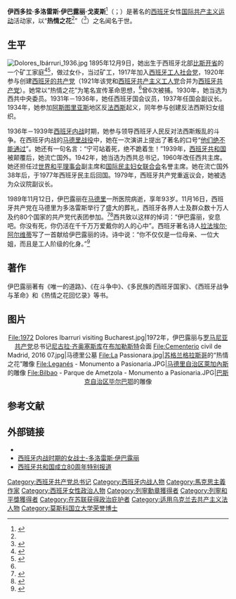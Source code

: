 {{Infobox officeholder
|name    = 多洛雷斯·伊巴露丽
|native_name=Dolores Ibárruri
|image    = Dolores002.jpg
|imagesize   =
|smallimage   = <!--If this is specified, "image" should not be.-->
|alt    =
|caption   = 1978年的多洛雷斯·伊巴露丽
|order    =
|office    = [[西班牙共产党|西班牙共产党]]总书记
|term_start   = 1942年3月
|term_end   = 1960年7月3日
|predecessor  = [[何塞·迪亚斯|何塞·迪亚斯]]
|successor   = [[圣地亚哥·卡里略|圣地亚哥·卡里略]]
|birth_date   = {{Birth date|1895|12|9}}
|birth_place  = {{flag|西班牙|1785}}[[比斯开省|比斯开省]][[阿万托伊希耶尔万阿-阿万托谢尔韦纳|加拉塔]]
|death_date   = {{Death date and age|1989|11|12|1895|12|9}}
|death_place  = {{flag|西班牙}}[[马德里|马德里]]
|restingplace  =
|restingplacecoordinates =
|birthname   =
|nationality  = {{flag|西班牙}}
|party    = [[西班牙共产党|西班牙共产党]]
|otherparty   = <!--For additional political affiliations-->
|spouse    =
|partner   = <!--For those with a domestic partner and not married-->
|relations   =
|children   =
|residence   =
|alma_mater   =
|occupation   =
|profession   =
|cabinet   =
|committees   =
|portfolio   =
|religion   =
|signature   = 
|signature_alt  =
|website   =
|footnotes   =
}}
'''伊西多拉·多洛雷斯·伊巴露丽·戈麦斯'''<ref>{{Cite book |title=国际共产主义运动史大事记 |url=https://books.google.com/books?id=u1JUAAAAMAAJ |author=韩佳辰, 张伟垣, 卢翰章 |year=1986 |volume=第 2 卷 |pages=第 250 页 |language=zh |access-date=2019-02-01 |archive-date=2019-08-12 |archive-url=https://web.archive.org/web/20190812131714/https://books.google.com/books?id=u1JUAAAAMAAJ |dead-url=no }}</ref>（{{lang-es|Isidora Dolores Ibárruri Gómez}}；{{bd|1895年|12月9日|1989年|11月12日}}）是著名的[[西班牙|西班牙]]女性[[国际共产主义运动|国际共产主义运动]]活动家，以“'''热情之花'''<ref name=fa/>”（{{lang|es|la Pasionaria}}<ref>{{Cite book |title=Mac-Pap: Memoir of a Canadian in the Spanish Civil War |url=https://books.google.com/books?isbn=1554200717 |author=Ronald Liversedge |publisher=David Yorke |year=2013 |pages=第 185 页|language=en}}</ref>）之名闻名于世。

==生平==
[[File:Dolores_Ibárruri_1936.jpg|left]]
1895年12月9日，她出生于西班牙北部[[比斯开省|比斯开省]]的一个矿工家庭<ref name=fa>{{Cite book|title=文史杂志|last=第1-6期|url=https://books.google.com/books?id=yf9JAQAAIAAJ|year=1993|pages=第 32 页|language=zh|access-date=2019-02-01|archive-date=2019-08-11|archive-url=https://web.archive.org/web/20190811031629/https://books.google.com/books?id=yf9JAQAAIAAJ|dead-url=no}}</ref><ref>{{cite book|editor=Sorel, Andrés|date=1992|title=Dolores Ibárruri, "Pasionaria": memoria humana|publisher=Libertarias/Prodhufi |page=25|isbn=8479540672|language=es}}</ref>，做过女仆，当过矿工，1917年加入[[西班牙工人社会党|西班牙工人社会党]]，1920年参与创建[[西班牙的共产党|西班牙的共产党]]（1921年该党和[[西班牙共产主义工人党_(1921年)|西班牙共产主义工人党]]合并为[[西班牙共产党|西班牙共产党]]）。她常以“热情之花”为笔名宣传革命思想，<ref name=fa/>曾6次被捕。1930年，她当选为西共中央委员。1931年－1936年，她任西班牙国会议员，1937年任国会副议长。1934年，她参加[[阿斯图里亚斯|阿斯图里亚斯]]地区反[[法西斯|法西斯]]起义，同年参与创建反法西斯妇女组织。

1936年－1939年[[西班牙内战|西班牙内战]]时期，她参与领导西班牙人民反对法西斯叛乱的斗争。在西班牙内战的[[马德里战役|马德里战役]]中，她在一次演讲上提出了著名的口号“[[他们绝不能通过|他们绝不能通过]]”。她还有一句名言：“宁可站着死，绝不跪着生！”1939年，[[西班牙第二共和国|西班牙共和国]]被颠覆后，她流亡国外。1942年，她当选为西共总书记，1960年改任西共主席。她还担任过[[世界和平理事会|世界和平理事会]]副主席和[[国际民主妇女联合会|国际民主妇女联合会]]名誉主席。她在流亡国外38年后，于1977年西班牙民主后回国。1979年，西班牙共产党重返议会，她被选为众议院副议长。

1989年11月12日，伊巴露丽在[[马德里|马德里]]一所医院病逝，享年93岁。11月16日，西班牙共产党在马德里为多洛雷斯举行了盛大的葬礼，西班牙各界人士及群众数十万人及约80个国家的共产党代表团参加。<ref>{{Cite book |title=世界知識年鉴 |url=https://books.google.com/books?id=IMowAAAAMAAJ |year=1990 |pages=第1004页 |language=zh |access-date=2019-02-01 |archive-date=2019-08-11 |archive-url=https://web.archive.org/web/20190811235400/https://books.google.com/books?id=IMowAAAAMAAJ |dead-url=no }}</ref><ref>{{Cite book |title=国际共产主义运动 |url=https://books.google.com/books?id=ZEE5AQAAIAAJ |volume=第4-6期 |year=1989 |pages=第235页 |language=zh |access-date=2019-02-01 |archive-date=2019-08-13 |archive-url=https://web.archive.org/web/20190813082527/https://books.google.com/books?id=ZEE5AQAAIAAJ |dead-url=no }}</ref>西共致以这样的悼词：“伊巴露丽，安息吧。你没有死，你仍活在千千万万爱戴你的人的心中”。西班牙著名诗人[[拉法埃尔·阿尔维蒂|拉法埃尔·阿尔维蒂]]写了一首献给伊巴露丽的诗。诗中说：“你不仅仅是一位母亲、一位大姐，而且是工人阶级的化身。”<ref>{{Cite web |url=http://www.people.com.cn/GB/historic/1112/3829.html |title=1989年11月12日 西班牙共产党主席伊巴露丽逝世 |access-date=2020年6月9日 |archive-date=2014年1月9日 |archive-url=https://web.archive.org/web/20140109093540/http://www.people.com.cn/GB/historic/1112/3829.html |dead-url=no }}</ref>

==著作==
伊巴露丽著有《唯一的道路》、《在斗争中》、《多民族的西班牙国家》、《西班牙战争与革命》和《热情之花回忆录》等书。
==图片==
<center>
<gallery>
File:1972 Dolores Ibarruri visiting Bucharest.jpg|1972年，伊巴露丽与[[罗马尼亚共产党|罗马尼亚共产党]]总书记[[尼古拉·齐奥塞斯库|尼古拉·齐奥塞斯库]]在[[布加勒斯特|布加勒斯特]]会面
File:Cementerio civil de Madrid, 2016 07.jpg|马德里公墓
File:La Passionara.jpg|[[苏格兰|苏格兰]][[格拉斯哥|格拉斯哥]]的“热情之花”雕像
File:Leganés - Monumento a Pasionaria.JPG|[[马德里自治区|马德里自治区]][[萊加內斯|萊加內斯]]的雕像
File:Bilbao - Parque de Ametzola - Monumento a Pasionaria.JPG|[[巴斯克自治区|巴斯克自治区]][[毕尔巴鄂|毕尔巴鄂]]的雕像
</gallery>
</center>

==参考文献==
{{reflist}}
==外部链接==
{{Commonscat|Dolores Ibárruri}}
* {{Cite book |title=社会主义辞典 |url=https://books.google.com/books?id=MFLjAAAAMAAJ |year=1985 |pages=第219页 |access-date=2019-02-01 |archive-date=2019-08-15 |archive-url=https://web.archive.org/web/20190815022045/https://books.google.com/books?id=MFLjAAAAMAAJ |dead-url=no }}{{zh}}
* [https://web.archive.org/web/20130512143902/http://www.nsa.gov/public_info/_files/venona/1944/1may_handling_agents.pdf 西班牙内战时期的女战士-多洛雷斯·伊巴露丽]{{es}}
* [https://web.archive.org/web/20120625103222/http://www.publico.es/especial/republica-80-aniversario/protagonistas.php 西班牙共和国成立80周年特别报道]{{es}}
{{start box}}
{{succession box|[[何塞·迪亚斯|何塞·迪亚斯]]|[[圣地亚哥·卡里略|圣地亚哥·卡里略]]|[[File:Pce_2014.svg|45px]]<br/>[[西班牙共产党|西班牙共产党]]总书记|1942年-1960年}}
{{Succession box|-|-|[[File:Pce_2014.svg|45px]][[西班牙共产党|西班牙共产党]]主席|years=1960年-1989年}}
{{end box}}
{{西班牙共产党}}
{{Authority control}}
[[Category:西班牙共产党总书记|Category:西班牙共产党总书记]]
[[Category:西班牙内战人物|Category:西班牙内战人物]]
[[Category:馬克思主義作家|Category:馬克思主義作家]]
[[Category:西班牙女性政治人物|Category:西班牙女性政治人物]]
[[Category:列寧勳章獲得者|Category:列寧勳章獲得者]]
[[Category:列寧和平獎獲得者|Category:列寧和平獎獲得者]]
[[Category:在苏联获得政治庇护者|Category:在苏联获得政治庇护者]]
[[Category:适用乌克兰去共产主义法人物|Category:适用乌克兰去共产主义法人物]]
[[Category:莫斯科国立大学荣誉博士|Category:莫斯科国立大学荣誉博士]]